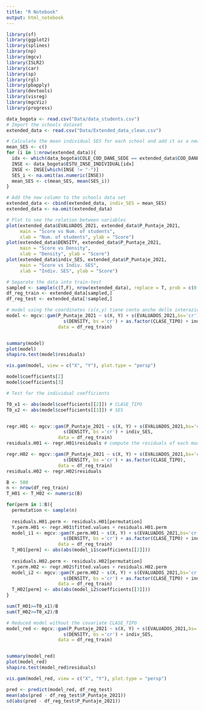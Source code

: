 ```yaml
---
title: "R Notebook"
output: html_notebook
---
```



```r
library(sf)
library(ggplot2)
library(splines)
library(np)
library(mgcv)
library(ISLR2)
library(car)
library(sp)
library(rgl)
library(pbapply)
library(devtools) 
library(visreg)
library(mgcViz)
library(progress)
```

```r
data_bogota <- read.csv("Data/data_students.csv")
# Import the schools dataset
extended_data <- read.csv("Data/Extended_data_clean.csv")

# Calculate the mean individual SES for each school and add it as a new column
mean_SES <- c()
for (i in 1:nrow(extended_data)){
  idx <- which(data_bogota$COLE_COD_DANE_SEDE == extended_data$COD_DANE12[i])
  INSE <- data_bogota$ESTU_INSE_INDIVIDUAL[idx]
  INSE <- INSE[which(INSE != "-")]
  SES_i <- na.omit(as.numeric(INSE))
  mean_SES <- c(mean_SES, mean(SES_i))
}

# Add the new column to the schools data set
extended_data <- cbind(extended_data, indiv_SES = mean_SES)
extended_data <- na.omit(extended_data)
```

```r
# Plot to see the relation between variables
plot(extended_data$EVALUADOS_2021, extended_data$P_Puntaje_2021,
     main = "Score vs Num. of students",
     xlab = "Num. of students", ylab = "Score")
plot(extended_data$DENSITY, extended_data$P_Puntaje_2021,
     main = "Score vs Density",
     xlab = "Density", ylab = "Score")
plot(extended_data$indiv_SES, extended_data$P_Puntaje_2021,
     main = "Score vs Indiv. SES",
     xlab = "Indiv. SES", ylab = "Score")
```


```r
# Separate the data into train-test
sampled <- sample(c(T,F), nrow(extended_data), replace = T, prob = c(0.8, 0.2))
df_reg_train <- extended_data[sampled,]
df_reg_test <- extended_data[!sampled,]
```

```r
# model using the coordinates (s(x,y) tiene conto anche delle interazioni perché vado a smoothare congiuntamente)
model <- mgcv::gam(P_Puntaje_2021 ~ s(X, Y) + s(EVALUADOS_2021,bs='cr') +
                     s(DENSITY, bs ='cr') + as.factor(CLASE_TIPO) + indiv_SES,
                   data = df_reg_train)


summary(model)
plot(model)
shapiro.test(model$residuals)

vis.gam(model, view = c("X", "Y"), plot.type = "persp")
```

```r
model$coefficients[2]
model$coefficients[3]
```


```r
# Test for the individual coefficients

T0_x1 <- abs(model$coefficients[[2]]) # CLASE_TIPO
T0_x2 <- abs(model$coefficients[[3]]) # SES


regr.H01 <- mgcv::gam(P_Puntaje_2021 ~ s(X, Y) + s(EVALUADOS_2021,bs='cr') +
                     s(DENSITY, bs ='cr') + indiv_SES,
                   data = df_reg_train)
residuals.H01 <- regr.H01$residuals # compute the residuals of each model to permutate them

regr.H02 <- mgcv::gam(P_Puntaje_2021 ~ s(X, Y) + s(EVALUADOS_2021,bs='cr') +
                     s(DENSITY, bs ='cr') + as.factor(CLASE_TIPO),
                   data = df_reg_train)
residuals.H02 <- regr.H02$residuals

B <- 500
n <- nrow(df_reg_train)
T_H01 <- T_H02 <- numeric(B)

for(perm in 1:B){
  permutation <- sample(n)
  
  residuals.H01.perm <- residuals.H01[permutation]
  Y.perm.H01 <- regr.H01$fitted.values + residuals.H01.perm
  model_i1 <- mgcv::gam(Y.perm.H01 ~ s(X, Y) + s(EVALUADOS_2021,bs='cr') +
                     s(DENSITY, bs ='cr') + as.factor(CLASE_TIPO) + indiv_SES,
                   data = df_reg_train)
  T_H01[perm] <- abs(abs(model_i1$coefficients[[2]]))
  
  residuals.H02.perm <- residuals.H02[permutation]
  Y.perm.H02 <- regr.H02$fitted.values + residuals.H02.perm
  model_i2 <- mgcv::gam(Y.perm.H02 ~ s(X, Y) + s(EVALUADOS_2021,bs='cr') +
                     s(DENSITY, bs ='cr') + as.factor(CLASE_TIPO) + indiv_SES,
                   data = df_reg_train)
  T_H02[perm] <- abs(abs(model_i2$coefficients[[3]]))
}

sum(T_H01>=T0_x1)/B
sum(T_H02>=T0_x2)/B
```

```r
# Reduced model without the covariate CLASE_TIPO
model_red <- mgcv::gam(P_Puntaje_2021 ~ s(X, Y) + s(EVALUADOS_2021,bs='cr') +
                     s(DENSITY, bs ='cr') + indiv_SES,
                   data = df_reg_train)


summary(model_red)
plot(model_red)
shapiro.test(model_red$residuals)

vis.gam(model_red, view = c("X", "Y"), plot.type = "persp")
```


```r
pred <- predict(model_red, df_reg_test)
mean(abs(pred - df_reg_test$P_Puntaje_2021))
sd(abs(pred - df_reg_test$P_Puntaje_2021))
```

```r

```


















